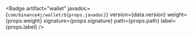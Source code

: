 
<Badge
    artifact="wallet"
    javadoc={`com/binance4j/wallet/${props.javadoc}`}
    version={data.version}
    weight={props.weight}
    signature={props.signature}
    path={props.path}
    label={props.label}
/>